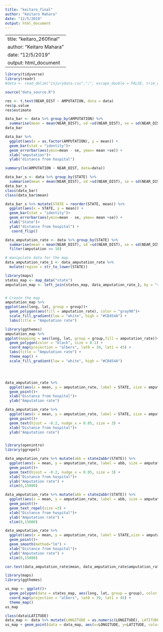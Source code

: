 ```yaml
---
title: "keitaro_final"
author: "Keitaro Mahara"
date: "12/5/2019"
output: html_document
---
```


---
title: "keitaro_260final"
author: "Keitaro Mahara"
date: "12/5/2019"
output: html_document
---

```r
library(tidyverse)
library(readr)
#data <- read_delim("injurydata.csv",";", escape_double = FALSE, trim_ws = TRUE)

source("data_source.R")
```



```r

res <- t.test(NEAR_DIST ~ AMPUTATION, data = data)
res$p.value
res$estimate

data_bar <- data %>% group_by(AMPUTATION) %>%
  summarise(mean = mean(NEAR_DIST), sd =sd(NEAR_DIST), se = sd(NEAR_DIST)/sqrt(n())) 
data_bar 

data_bar %>%
  ggplot(aes(x = as.factor(AMPUTATION), y = mean)) +
  geom_bar(stat = "identity")+
  geom_errorbar(aes(ymin=mean - se, ymax= mean +se)) +
  xlab("amputation")+
  ylab("distance from hospital")

summary(lm(AMPUTATION ~ NEAR_DIST, data=data))


```




```r

data_bar_s <- data %>% group_by(STATE) %>%
  summarise(mean = mean(NEAR_DIST), sd =sd(NEAR_DIST), se = sd(NEAR_DIST)/sqrt(n())) 
data_bar_s
class(data_bar)
class(data_bar$mean)

data_bar_s %>% mutate(STATE = reorder(STATE, mean)) %>%
  ggplot(aes(x = STATE, y = mean)) +
  geom_bar(stat = "identity")+
  geom_errorbar(aes(ymin=mean - se, ymax= mean +se)) +
  xlab("State")+
  ylab("distance from hospital") +
   coord_flip() 

```


```r

data_amputation_rate <- data %>% group_by(STATE) %>%
  summarise(mean = mean(NEAR_DIST), sd =sd(NEAR_DIST), se = sd(NEAR_DIST)/sqrt(n()),amputation_rate = mean(AMPUTATION), amputation =sum(AMPUTATION)) %>% 
  filter(amputation >= 10)

# manipulate data for the map
data_amputation_rate_1 <- data_amputation_rate %>%
  mutate(region = str_to_lower(STATE))

library(maps)
states_map <- map_data("state")
amputation_map <- left_join(states_map, data_amputation_rate_1, by = "region")


# Create the map
amputation_map %>%
ggplot(aes(long, lat, group = group))+
  geom_polygon(aes(fill = amputation_rate), color = "gray90")+
  scale_fill_gradient(low = "white", high = "#CB454A") +
  labs(title = "Amputation rate")

library(ggthemes)
amputation_map %>%
ggplot(mapping = aes(long, lat, group = group,fill = amputation_rate))+
  geom_polygon(color = "black", size = 0.1) +
  coord_map(projection = "albers", lat0 = 39, lat1 = 45) +
  labs(title = "Amputation rate") + 
  theme_map() +
  scale_fill_gradient(low = "white", high = "#CB454A") 




data_amputation_rate %>% 
  ggplot(aes(x = mean, y = amputation_rate, label = STATE, size = amputation)) +
  geom_point()+
  xlab("Distance from hospital")+
  ylab("Amputation rate")

data_amputation_rate %>% 
  ggplot(aes(x = mean, y = amputation_rate, label = STATE, size = amputation)) +
  geom_point()+
  geom_text(hjust = -0.2, nudge_x = 0.05, size = 3) +
  xlab("Distance from hospital")+
  ylab("Amputation rate")


library(openintro)
library(ggrepel)

data_amputation_rate %>% mutate(abb = state2abbr(STATE)) %>%
  ggplot(aes(x = mean, y = amputation_rate, label = abb, size = amputation)) +
  geom_point()+
  geom_text(hjust = -0.2, nudge_x = 0.05, size = 3) +
  xlab("Distance from hospital")+
  ylab("Amputation rate") +
  xlim(0,15000)

data_amputation_rate %>% mutate(abb = state2abbr(STATE)) %>%
  ggplot(aes(x = mean, y = amputation_rate, label = abb, size = amputation)) +
  geom_point()+
  geom_text_repel(size =3) +
  xlab("Distance from hospital")+
  ylab("Amputation rate") +
  xlim(0,15000)

data_amputation_rate %>% 
  ggplot(aes(x = mean, y = amputation_rate, label = STATE,size = amputation)) +
  geom_point()+
  geom_smooth(method="lm") +
  xlab("Distance from hospital")+
  ylab("Amputation rate") +
  xlim(0,15000)

cor.test(data_amputation_rate$mean, data_amputation_rate$amputation_rate)

```

```r
library(maps)
library(ggthemes)

us_map <- ggplot()+
  geom_polygon(data = states_map, aes(long, lat, group = group), color = "black", size = 0.1, fill = "white") +
  coord_map(projection = "albers", lat0 = 39, lat1 = 45) +
  theme_map() 
us_map

class(data$LATITUDE)
data_map <- data %>% mutate(LONGITUDE = as.numeric(LONGITUDE), LATITUDE =as.numeric(LATITUDE), AMPUTATION = as.factor(AMPUTATION)) %>% filter(LATITUDE > 20 & LATITUDE < 50 & LONGITUDE > -120)
us_map + geom_point(data = data_map, aes(x=LONGITUDE, y=LATITUDE, color = AMPUTATION), size=0.0001)

```

